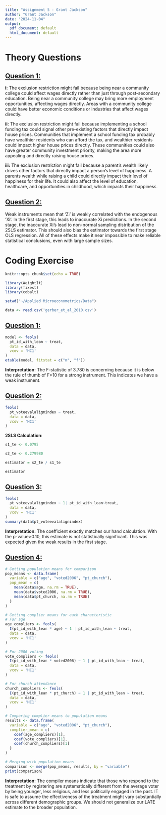 ---
title: "Assignment 5 - Grant Jackson"
author: "Grant Jackson"
date: "2024-11-04"
output:
  pdf_document: default
  html_document: default
---

# Theory Questions

## [Question 1:]{.underline}

**i:** The exclusion restriction might fail because being near a community college could affect wages directly rather than just through post-secondary education. Being near a community college may bring more employment opportunities, affecting wages directly. Areas with a community college could have better economic conditions or industries that affect wages directly.

**ii:** The exclusion restriction might fail because implementing a school funding tax could signal other pre-existing factors that directly impact house prices. Communities that implement a school funding tax probably have wealthier residents who can afford the tax, and wealthier residents could impact higher house prices directly. These communities could also have greater community investment priority, making the area more appealing and directly raising house prices.

**iii:** The exclusion restriction might fail because a parent's wealth likely drives other factors that directly impact a person's level of happiness. A parents wealth while raising a child could directly impact their level of happiness for their life. It could also affect the level of education, healthcare, and opportunities in childhood, which impacts their happiness.

## [Question 2:]{.underline}

Weak instruments mean that 'Zi' is weakly correlated with the endogenous 'Xi'. In the first stage, this leads to inaccurate Xi predictions. In the second stage, the inaccurate Xi's lead to non-normal sampling distribution of the 2SLS estimator. This should also bias the estimator towards the first stage OLS regression. All of these effects make it near impossible to make reliable statistical conclusions, even with large sample sizes.

# Coding Exercise

```{r setup, include=FALSE}
knitr::opts_chunk$set(echo = TRUE)
```

```{r data, include=FALSE}

library(WeightIt)
library(fixest)
library(cobalt)

setwd("~/Applied Microeconometrics/Data")

data <- read.csv('gerber_et_al_2010.csv')


```

## [Question 1:]{.underline}

```{r Question1}
model <- feols(
  pt_id_with_lean ~ treat,
  data = data,
  vcov = 'HC1'
)
etable(model, fitstat = c("n", "f"))
```

**Interpretation:** The F-statistic of 3.780 is concerning because it is below the rule of thumb of F\>10 for a strong instrument. This indicates we have a weak instrument.

## [Question 2:]{.underline}

```{r Question2}
feols(
  pt_voteevalalignindex ~ treat,
  data = data,
  vcov = 'HC1'
)
```

**2SLS Calculation:**

```{r 2SLSEstimator}
s1_te <- 0.0795

s2_te <- 0.279980

estimator = s2_te / s1_te

estimator
```

## [Question 3:]{.underline}

```{r Question3}
feols(
  pt_voteevalalignindex ~ 1| pt_id_with_lean~treat,
  data = data,
  vcov = 'HC1'
)
summary(data$pt_voteevalalignindex)
```

**Interpretation:** The coefficient exactly matches our hand calculation. With the p-value\>0.10, this estimate is not statistically significant. This was expected given the weak results in the first stage.

## [Question 4:]{.underline}

```{r Question4}
# Getting population means for comparison
pop_means <- data.frame(
  variable = c("age", "voted2006", "pt_church"),
  pop_mean = c(
    mean(data$age, na.rm = TRUE),
    mean(data$voted2006, na.rm = TRUE),
    mean(data$pt_church, na.rm = TRUE)
  )
)

# Getting complier means for each characteristic
# For age
age_compliers <- feols(
  I(pt_id_with_lean * age) ~ 1 | pt_id_with_lean ~ treat,
  data = data,
  vcov = 'HC1'
)

# For 2006 voting
vote_compliers <- feols(
  I(pt_id_with_lean * voted2006) ~ 1 | pt_id_with_lean ~ treat,
  data = data,
  vcov = 'HC1'
)

# For church attendance
church_compliers <- feols(
  I(pt_id_with_lean * pt_church) ~ 1 | pt_id_with_lean ~ treat,
  data = data,
  vcov = 'HC1'
)

# Comparing complier means to population means
results <- data.frame(
  variable = c("age", "voted2006", "pt_church"),
  complier_mean = c(
    coef(age_compliers)[1],
    coef(vote_compliers)[1],
    coef(church_compliers)[1]
  )
)

# Merging with population means
comparison <- merge(pop_means, results, by = "variable")
print(comparison)
```

**Interpretation:** The compiler means indicate that those who respond to the treatment by registering are systematically different from the average voter by being younger, less religious, and less politically engaged in the past. IT is safe to assume the effectiveness of the treatment might vary substantially across different demographic groups. We should not generalize our LATE estimate to the broader population.